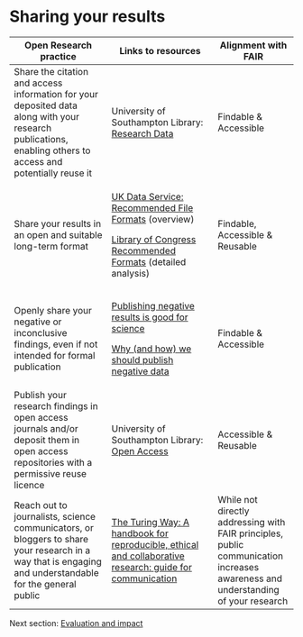# Sharing your results {#sec-sharing}

+-------------------------------------------------------------------------------------------------------------------------------------------------------------+--------------------------------------------------------------------------------------------------------------------------------------------------------------------------+---------------------------------------------------------------------------------------------------------------------------------+
| Open Research practice                                                                                                                                      | Links to resources                                                                                                                                                       | Alignment with FAIR                                                                                                             |
+=============================================================================================================================================================+==========================================================================================================================================================================+=================================================================================================================================+
| Share the citation and access information for your deposited data along with your research publications, enabling others to access and potentially reuse it | University of Southampton Library: [Research Data](https://library.soton.ac.uk/researchdata)                                                                             | Findable & Accessible                                                                                                           |
+-------------------------------------------------------------------------------------------------------------------------------------------------------------+--------------------------------------------------------------------------------------------------------------------------------------------------------------------------+---------------------------------------------------------------------------------------------------------------------------------+
| Share your results in an open and suitable long-term format                                                                                                 | [UK Data Service: Recommended File Formats](https://ukdataservice.ac.uk/learning-hub/research-data-management/format-your-data/recommended-formats/) (overview)          | Findable, Accessible & Reusable                                                                                                 |
|                                                                                                                                                             |                                                                                                                                                                          |                                                                                                                                 |
|                                                                                                                                                             | [Library of Congress Recommended Formats](https://www.loc.gov/preservation/resources/rfs/) (detailed analysis)                                                           |                                                                                                                                 |
+-------------------------------------------------------------------------------------------------------------------------------------------------------------+--------------------------------------------------------------------------------------------------------------------------------------------------------------------------+---------------------------------------------------------------------------------------------------------------------------------+
| Openly share your negative or inconclusive findings, even if not intended for formal publication                                                            | [Publishing negative results is good for science](https://doi.org/10.1099/acmi.0.000792)                                                                                 | Findable & Accessible                                                                                                           |
|                                                                                                                                                             |                                                                                                                                                                          |                                                                                                                                 |
|                                                                                                                                                             | [Why (and how) we should publish negative data](https://doi.org/10.15252/embr.201949775)                                                                                 |                                                                                                                                 |
+-------------------------------------------------------------------------------------------------------------------------------------------------------------+--------------------------------------------------------------------------------------------------------------------------------------------------------------------------+---------------------------------------------------------------------------------------------------------------------------------+
| Publish your research findings in open access journals and/or deposit them in open access repositories with a permissive reuse licence                      | University of Southampton Library: [Open Access](https://library.soton.ac.uk/openaccess)                                                                                 | Accessible & Reusable                                                                                                           |
+-------------------------------------------------------------------------------------------------------------------------------------------------------------+--------------------------------------------------------------------------------------------------------------------------------------------------------------------------+---------------------------------------------------------------------------------------------------------------------------------+
| Reach out to journalists, science communicators, or bloggers to share your research in a way that is engaging and understandable for the general public     | [The Turing Way: A handbook for reproducible, ethical and collaborative research: guide for communication](https://book.the-turing-way.org/communication/comms-overview) | While not directly addressing with FAIR principles, public communication increases awareness and understanding of your research |
+-------------------------------------------------------------------------------------------------------------------------------------------------------------+--------------------------------------------------------------------------------------------------------------------------------------------------------------------------+---------------------------------------------------------------------------------------------------------------------------------+

Next section: [Evaluation and impact](Evaluating.qmd#sec-evaluating)
